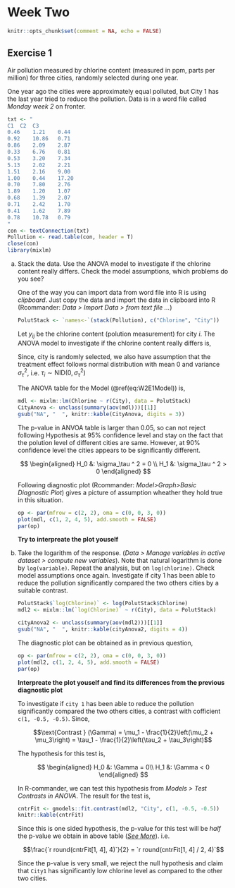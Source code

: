 # Week Two

```r
knitr::opts_chunk$set(comment = NA, echo = FALSE)
```

## Exercise 1

Air pollution measured by chlorine content (measured in ppm, parts per million) for three cities, randomly selected during one year. 

One year ago the cities were approximately equal polluted, but City 1 has the last year tried to reduce the pollution. Data is in a word file called _Monday week 2_ on fronter.

```r
txt <- "
C1	C2	C3
0.46	1.21	0.44
0.92	10.86	0.71
0.86	2.09	2.87
0.33	6.76	0.81
0.53	3.20	7.34
5.13	2.02	2.21
1.51	2.16	9.00
1.00	0.44	17.20
0.70	7.80	2.76
1.89	1.20	1.07
0.68	1.39	2.07
0.71	2.42	1.70
0.41	1.62	7.89
0.78	10.78	0.79
"
con <- textConnection(txt)
Pollution <- read.table(con, header = T)
close(con)
library(mixlm)
```


a) Stack the data. Use the ANOVA model to investigate if the chlorine content really differs. Check the model assumptions, which problems do you see?

    <div class = 'ans'>
    
    One of the way you can import data from word file into R is using _clipboard_. Just copy the data and import the data in clipboard into R (Rcommander: _Data > Import Data > from text file ..._)
    
    ```r
    PolutStack <- `names<-`(stack(Pollution), c("Chlorine", "City"))
    ```
    
    Let $y_{ij}$ be the chlorine content (polution measurement) for city $i$. The ANOVA model to investigate if the chlorine content really differs is,
    
    \begin{equation}
      y_{ij} = \mu + \tau_i + \epsilon_{ij}, \text{ where, } \epsilon_{ij} \sim \text{NID}\left(0, \sigma^2\right)
      (\#eq:W2E1Model)
    \end{equation}
    
    Since, city is randomly selected, we also have assumption that the  treatment effect follows normal distribution with mean 0 and variance $\sigma_\tau^2$, i.e. $\tau_i\sim\text{NID}\left(0, \sigma_\tau^2\right)$
    
    The ANOVA table for the Model (\@ref(eq:W2E1Model)) is,
    
    ```r
    mdl <- mixlm::lm(Chlorine ~ r(City), data = PolutStack)
    CityAnova <- unclass(summary(aov(mdl)))[[1]]
    gsub("NA", "  ", knitr::kable(CityAnova, digits = 3))
    ```
    
    The p-value in ANVOA table is larger than 0.05, so can not reject following Hypothesis at 95% confidence level and stay on the fact that the polution level of different cities are same. However, at 90% confidence level the cities appears to be significantly different.
    
    $$
    \begin{aligned}
    H_0 &: \sigma_\tau ^ 2 = 0 \\
    H_1 &: \sigma_\tau ^ 2 > 0
    \end{aligned}
    $$
    
    Following diagnostic plot (Rcommander: _Model>Graph>Basic Diagnostic Plot_) gives a picture of assumption wheather they hold true in this situation.
    
    ```r
    op <- par(mfrow = c(2, 2), oma = c(0, 0, 3, 0))
    plot(mdl, c(1, 2, 4, 5), add.smooth = FALSE)
    par(op)
    ```
    
    **Try to interpreate the plot youself**
    
    </div>
    

b) Take the logarithm of the response. (_Data > Manage variables in active dataset > compute new variables_). Note that natural logarithm is done by `log(variable)`. Repeat the analysis, but on `log(chlorine)`. Check model assumptions once again. Investigate if city 1 has been able to reduce the pollution significantly compared the two others cities by a suitable contrast.

    <div class = 'ans'>
    
    ```r
    PolutStack$`log(Chlorine)` <- log(PolutStack$Chlorine)
    mdl2 <- mixlm::lm(`log(Chlorine)` ~ r(City), data = PolutStack)
    
    cityAnova2 <- unclass(summary(aov(mdl2)))[[1]]
    gsub("NA", "  ", knitr::kable(cityAnova2, digits = 4))
    ```
    
    The diagnostic plot can be obtained as in previous question,
    
    ```r
    op <- par(mfrow = c(2, 2), oma = c(0, 0, 3, 0))
    plot(mdl2, c(1, 2, 4, 5), add.smooth = FALSE)
    par(op)
    ```
    
    **Interpreate the plot youself and find its differences from the previous diagnostic plot**
    
    To investigate if `city 1` has been able to reduce the pollution significantly compared the two others cities, a contrast with cofficient `c(1, -0.5, -0.5)`. Since, 
    
    $$\text{Contrast } (\Gamma) = \mu_1 - \frac{1}{2}\left(\mu_2 + \mu_3\right) = \tau_1 - \frac{1}{2}\left(\tau_2 + \tau_3\right)$$ 
    
    The hypothesis for this test is,
    
    $$
    \begin{aligned}
    H_0 &: \Gamma = 0\\
    H_1 &: \Gamma < 0
    \end{aligned}
    $$ 
    
    In R-commander, we can test this hypothesis from _Models > Test Contrasts in ANOVA_. The result for the test is,
    
    ```r
    cntrFit <- gmodels::fit.contrast(mdl2, "City", c(1, -0.5, -0.5))
    knitr::kable(cntrFit)
    ```
    
    Since this is one sided hypothesis, the p-value for this test will be _half_ the p-value we obtain in above table ([_See More_](http://www.ats.ucla.edu/stat/mult_pkg/faq/general/tail_tests.htm)). i.e. 
    
    $$\frac{`r round(cntrFit[1, 4], 4)`}{2} = `r round(cntrFit[1, 4] / 2, 4)`$$
    
    Since the p-value is very small, we reject the null hypothesis and claim that `City1` has significantly low chlorine level as compared to the other two cities.
    </div>
    
    
